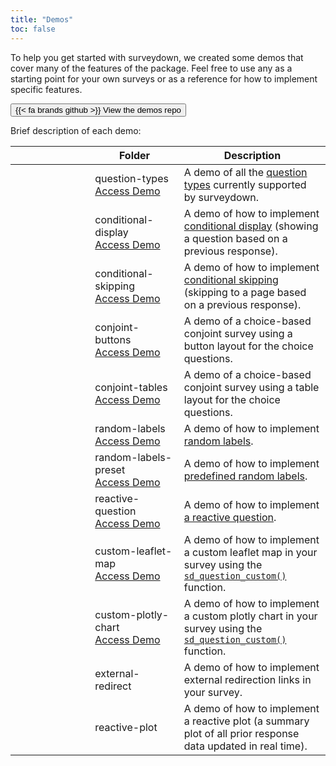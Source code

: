 ```yaml
---
title: "Demos"
toc: false
---
```


To help you get started with surveydown, we created some demos that cover many of the features of the package. Feel free to use any as a starting point for your own surveys or as a reference for how to implement specific features. 

::: {.text-center}

[<button type="button" class="btn btn-primary btn-lg">{{< fa brands github >}} View the demos repo</button>](https://github.com/surveydown-dev/demos)

:::

Brief description of each demo:

|  | Folder | Description |
|-------|--------|-------------|
| <i class="fa fa-list-ul" aria-hidden="true"></i> | question-types<br>[Access Demo](https://surveydown.shinyapps.io/types/) | A demo of all the [question types](manuals/question-types.html) currently supported by surveydown. |
| <i class="fa fa-eye" aria-hidden="true"></i> | conditional-display<br>[Access Demo](https://surveydown.shinyapps.io/showif/) | A demo of how to implement [conditional display](manuals/conditional-control.html#conditional-display) (showing a question based on a previous response). |
| <i class="fa fa-forward" aria-hidden="true"></i> | conditional-skipping<br>[Access Demo](https://surveydown.shinyapps.io/skipif/) | A demo of how to implement [conditional skipping](manuals/conditional-control.html#conditional-skipping) (skipping to a page based on a previous response). |
| <i class="fa fa-balance-scale" aria-hidden="true"></i> | conjoint-buttons<br>[Access Demo](https://surveydown.shinyapps.io/conjoint/) | A demo of a choice-based conjoint survey using a button layout for the choice questions. |
| <i class="fa fa-balance-scale" aria-hidden="true"></i> | conjoint-tables<br>[Access Demo](https://surveydown2.shinyapps.io/conjoint2/) | A demo of a choice-based conjoint survey using a table layout for the choice questions. |
| <i class="fa fa-random" aria-hidden="true"></i> | random-labels<br>[Access Demo](https://surveydown.shinyapps.io/random/) | A demo of how to implement [random labels](manuals/reactivity.html#randomizing-question-labels). |
| <i class="fa fa-shuffle" aria-hidden="true"></i> | random-labels-preset<br>[Access Demo](https://surveydown2.shinyapps.io/random2/) | A demo of how to implement [predefined random labels](manuals/randomization.html). |
| <i class="fa fa-code-compare" aria-hidden="true"></i> | reactive-question<br>[Access Demo](https://surveydown2.shinyapps.io/reactive/) | A demo of how to implement [a reactive question](manuals/reactivity.html#defining-questions-in-the-server-function). |
| <i class="fa fa-map-location-dot" aria-hidden="true"></i> | custom-leaflet-map<br>[Access Demo](https://surveydown2.shinyapps.io/leaflet/) | A demo of how to implement a custom leaflet map in your survey using the [`sd_question_custom()`](manuals/custom-questions.html) function. |
| <i class="fa fa-chart-line" aria-hidden="true"></i> | custom-plotly-chart<br>[Access Demo](https://surveydown2.shinyapps.io/plotly/) | A demo of how to implement a custom plotly chart in your survey using the [`sd_question_custom()`](manuals/custom-questions.html) function. |
| <i class="fa fa-up-right-from-square" aria-hidden="true"></i> | external-redirect | A demo of how to implement external redirection links in your survey. |
| <i class="fa fa-chart-bar" aria-hidden="true"></i> | reactive-plot | A demo of how to implement a reactive plot (a summary plot of all prior response data updated in real time). |
